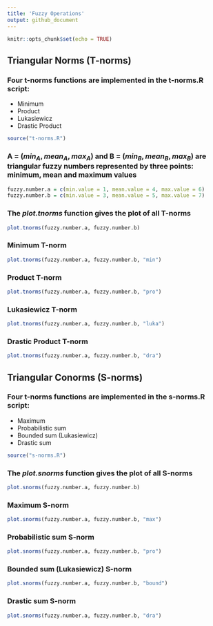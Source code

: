 ```yaml
---
title: 'Fuzzy Operations'
output: github_document
---
```


```r
knitr::opts_chunk$set(echo = TRUE)
```

## Triangular Norms (T-norms)

### Four t-norms functions are implemented in the **t-norms.R** script: 

- Minimum
- Product
- Lukasiewicz
- Drastic Product

```r
source("t-norms.R")
```

### A = ($min_A, mean_A, max_A$) and B = ($min_B, mean_B, max_B$) are triangular fuzzy numbers represented by three points: minimum, mean and maximum values

```r
fuzzy.number.a = c(min.value = 1, mean.value = 4, max.value = 6)
fuzzy.number.b = c(min.value = 3, mean.value = 5, max.value = 7)
```

### The *plot.tnorms* function gives the plot of all T-norms 

```r
plot.tnorms(fuzzy.number.a, fuzzy.number.b)
```

### Minimum T-norm

```r
plot.tnorms(fuzzy.number.a, fuzzy.number.b, "min")
```

### Product T-norm

```r
plot.tnorms(fuzzy.number.a, fuzzy.number.b, "pro")
```

### Lukasiewicz T-norm

```r
plot.tnorms(fuzzy.number.a, fuzzy.number.b, "luka")
```

### Drastic Product T-norm

```r
plot.tnorms(fuzzy.number.a, fuzzy.number.b, "dra")
```

## Triangular Conorms (S-norms)

### Four t-norms functions are implemented in the **s-norms.R** script: 

- Maximum
- Probabilistic sum
- Bounded sum (Lukasiewicz)
- Drastic sum

```r
source("s-norms.R")
```

### The *plot.snorms* function gives the plot of all S-norms

```r
plot.snorms(fuzzy.number.a, fuzzy.number.b)
```

### Maximum S-norm

```r
plot.snorms(fuzzy.number.a, fuzzy.number.b, "max")
```

### Probabilistic sum S-norm

```r
plot.snorms(fuzzy.number.a, fuzzy.number.b, "pro")
```

### Bounded sum (Lukasiewicz) S-norm

```r
plot.snorms(fuzzy.number.a, fuzzy.number.b, "bound")
```

### Drastic sum S-norm

```r
plot.snorms(fuzzy.number.a, fuzzy.number.b, "dra")
```
